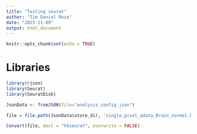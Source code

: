 ```yaml
---
title: "Testing seurat"
author: "Tim Daniel Rose"
date: "2023-11-09"
output: html_document
---
```


```r
knitr::opts_chunk$set(echo = TRUE)
```

# Libraries
```r
library(rjson)
library(Seurat)
library(SeuratDisk)

JsonData <- fromJSON(file="analysis_config.json")
```





```r
file = file.path(JsonData$store_dir, 'single_pixel_adata_Brain_normal.h5ad')

Convert(file, dest = "h5seurat", overwrite = FALSE)
```


